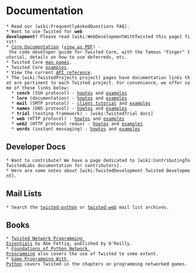 = Documentation =

 * Read our [wiki:FrequentlyAskedQuestions FAQ].
 * Want to use Twisted for '''web development'''? Please read [wiki:WebDevelopmentWithTwisted this page] first!
 * [http://twistedmatrix.com/documents/current/core/howto/index.html Core Documentation] ([http://twistedmatrix.com/documents/current/core/howto/book.pdf view as PDF]) - the code developer guide for Twisted Core, with the famous "Finger" tutorial, details on how to use deferreds, etc.
 * Twisted Core [http://twistedmatrix.com/documents/current/core/man/ man pages].
 * Twisted Core [http://twistedmatrix.com/documents/current/core/examples/ examples].
 * View the current [http://twistedmatrix.com/documents/current/api/ API reference].
 * The [wiki:TwistedProjects project] pages have documentation links that are pertinent to each Twisted project. For convenience, we offer some of these links below:
   * '''conch''' (SSH protocol) - [http://twistedmatrix.com/documents/current/conch/howto/ howtos] and [http://twistedmatrix.com/documents/current/conch/examples/ examples]
   * '''lore''' (documentation) - [http://twistedmatrix.com/documents/current/lore/howto/ howtos] and [http://twistedmatrix.com/documents/current/lore/examples/ examples]
   * '''mail''' (SMTP protocol) - [http://twistedmatrix.com/documents/current/mail/tutorial/smtpclient/smtpclient.html client tutorial] and [http://twistedmatrix.com/documents/current/mail/examples/ examples]
   * '''names''' (DNS protocol) - [http://twistedmatrix.com/documents/current/names/howto/ howtos] and [http://twistedmatrix.com/documents/current/names/examples/ examples]
   * '''trial''' (testing framework) - [wiki:TwistedTrial docs]
   * '''web''' (HTTP protocol) - [http://twistedmatrix.com/documents/current/web/howto/ howtos] and [http://twistedmatrix.com/documents/current/web/examples/ examples]
   * '''web2''' (HTTP protocol redux) - [http://twistedmatrix.com/trac/browser/trunk/doc/web2/howto/index.xhtml?format=raw howtos] and [http://twistedmatrix.com/trac/browser/trunk/doc/web2/examples/index.xhtml?format=raw examples]
   * '''words''' (instant messaging) - [http://twistedmatrix.com/documents/current/words/howto/ howtos] and [http://twistedmatrix.com/documents/current/words/examples/ examples]

== Developer Docs ==

 * Want to contribute? We have a page dedicated to [wiki:ContributingToTwistedLabs documentation for contributors].
 * Here are some notes about [wiki:TwistedDevelopment Twisted Development].

== Mail Lists ==

 * Search the [http://www.google.com/search?q=site%3Atwistedmatrix.com+inurl%3Apipermail%2Ftwisted-python&btnG=Search twisted-python] or [http://www.google.com/search?q=site%3Atwistedmatrix.com+inurl%3Apipermail%2Ftwisted-web&btnG=Search twisted-web] mail list archives.

== Books == 

 * [http://www.amazon.com/exec/obidos/ASIN/0596100329/httpitamorg-20?creative=327641&camp=14573&link_code=as1 Twisted Network Programming Essentials] by Abe Fettig, published by O'Reilly.
 * [http://www.amazon.com/exec/obidos/ASIN/1590593715/httpitamorg-20?creative=327641&camp=14573&link_code=as1 Foundations of Python Network Programming] also covers the use of Twisted to some extent.
 * [http://www.amazon.com/exec/obidos/ASIN/1584502584/httpitamorg-20?creative=327641&camp=14573&link_code=as1 Game Programming With Python] covers Twisted in the chapters on programming networked games.